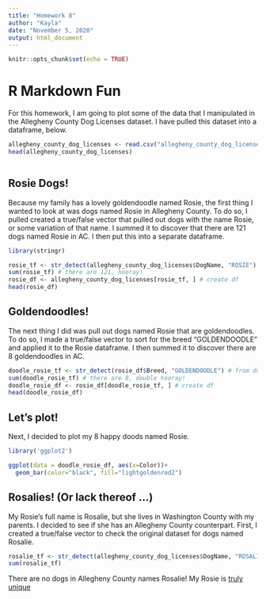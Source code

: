```yaml
---
title: "Homework 8"
author: "Kayla"
date: "November 5, 2020"
output: html_document
---
```


```r
knitr::opts_chunk$set(echo = TRUE)
```

# R Markdown Fun

For this homework, I am going to plot some of the data that I manipulated in the Allegheny County Dog Licenses dataset. I have pulled this dataset into a dataframe, below. 



```r
allegheny_county_dog_licenses <- read.csv("allegheny_county_dog_licenses.csv", stringsAsFactors=FALSE)
head(allegheny_county_dog_licenses)



```

## Rosie Dogs!

Because my family has a lovely goldendoodle named Rosie, the first thing I wanted to look at was dogs named Rosie in Allegheny County. To do so, I pulled created a true/false vector that pulled out dogs with the name Rosie, or some variation of that name. I summed it to discover that there are 121 dogs named Rosie in AC. I then put this into a separate dataframe. 


```r

library(stringr)

rosie_tf <- str_detect(allegheny_county_dog_licenses$DogName, "ROSIE") #pull out dogs named Rosie
sum(rosie_tf) # there are 121, hooray!
rosie_df <- allegheny_county_dog_licenses[rosie_tf, ] # create df
head(rosie_df)

```

## Goldendoodles! 

The next thing I did was pull out dogs named Rosie that are goldendoodles. To do so, I made a true/false vector to sort for the breed "GOLDENDOODLE" and applied it to the Rosie dataframe. I then summed it to discover there are 8 goldendoodles in AC. 
```r

doodle_rosie_tf <- str_detect(rosie_df$Breed, "GOLDENDOODLE") # from dogs named Rosie, pull out goldendoodles 
sum(doodle_rosie_tf) # there are 8, double hooray! 
doodle_rosie_df <- rosie_df[doodle_rosie_tf, ] # create df 
head(doodle_rosie_df)

```

## Let's plot! 

Next, I decided to plot my 8 happy doods named Rosie. 
```r
library('ggplot2')

ggplot(data = doodle_rosie_df, aes(x=Color))+
  geom_bar(color="black", fill="lightgoldenrod2")
```
## Rosalies! (Or lack thereof ...)

My Rosie's full name is Rosalie, but she lives in Washington County with my parents. I decided to see if she has an Allegheny County counterpart. First, I created a true/false vector to check the original dataset for dogs named Rosalie. 
```r
rosalie_tf <- str_detect(allegheny_county_dog_licenses$DogName, "ROSALIE") #pull out dogs named Rosalie 
sum(rosalie_tf)
```
 There are no dogs in Allegheny County names Rosalie! My Rosie is [truly unique](https://www.instagram.com/rosaliethedoodle/)